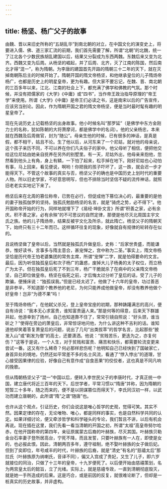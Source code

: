 ```yaml
---
---
---
```

title: 杨坚、杨广父子的故事
---




由魏、晋以来旧史所称的“五胡乱华”到南北朝的对立，在中国文化的演变史上，将要进入儒、佛、道三家汇流的前期，我们首先需要了解，所谓“北朝”的北魏，统一了江北各个少数民族胡乱建国以后，结果又分裂成为东西两魏。东魏后来又变为北齐。西魏又变为后周。从杨坚的崛起，并了后周、北齐，灭了江南的陈国，然后南北才得“混一”，称为隋朝。为李唐的建国首先开路的隋朝三十二年的天下，就在灭掉南朝陈后主的时候开始了。隋朝开国的隋文帝杨坚，和他继承皇位的儿子隋炀帝杨广，也都是历史上的明星皇帝，更为有趣。但大家不要忘记，在魏、晋、南北朝的三百多年以来，江北、江南的社会上下，都充满了佛学和佛教的气氛。那个时候，并没有把儒家的《大学》《中庸》或“四书”，当作帝王政治指导原理的“帝王学”来使用。所谓《大学》《中庸》是帝王们必读之书，这是南宋以后的广告宣传，应该另当别论。因此，作为隋朝开国之君的隋文帝杨坚，便是当时最时髦有趣的明星皇帝了。

现在先说历史上记载杨坚的出身故事。他小时候名叫“那罗延”（是佛学中东方金刚力士的名称，犹如陈朝的大将萧摩诃，都是佛学中的名词）。他的父亲杨忠，本来就在西魏及后周做官，封为“随公”。母亲生他的时候，已有很多的神话，是真是假，都不相干，姑且不论。生了他以后，从河东来了一个尼姑，就对他的母亲说，这个孩子来历不同，不可以养在你们凡夫俗子的家中。他父母听了相信，便把他交给这位尼姑由她亲自抚养在另外的别墅里。有一天，尼姑外出，他母亲来抱他，忽然看到他头上有角，身上有鳞，一下怕了起来，松手掉在地下。刚好尼姑也心动怕有事，马上回来，看见便说，啊哟！你把我的孩子吓坏了，这一跌，就会迟一步才能得天下。不管这个故事的真实与否，杨坚父子的确也是中国历史上划时代的重要人物。所以旧史学家，不好意思明写，但也不排除当时坚信不疑的流传神话，就照旧老老实实地记下来了。

杨坚后来在北周的篡位称帝，已势在必行，但促成他下篡位决心的，最重要的是他的妻子独孤伽罗的坚持。独孤氏勉励杨坚的名言，就是“骑虎之势，必不得下”。他开国称帝开始的行为，同样地就埋下了《易经·坤卦文言》所谓“积善之家，必有余庆。积不善之家，必有余殃”的不可思议的自然定律，那便是他尽灭北周国主宇文氏之族。他的儿子隋炀帝，结果反被宇文化及所杀，就此隋亡。杨坚父子的隋朝天下，始终只有三十二年而已。这样循环往复的现象，好像就自有规律的轮转存在似的。

且说杨坚做了皇帝以后，当然就是独孤氏升做皇后，史称：“后家世贵盛，而能谦恭，惟好读书，言事多与隋主意合，甚宠惮之，宫中称为二圣。”事实上，隋文帝杨坚恰是历代帝王怕老婆集团的常务主席，所谓“宠惮”二字，就是怕得要命的文言。最后，因为听信独孤皇后和次子杨广的蛊惑，废掉大儿子杨勇的太子权位，而立杨广为太子。但在独孤皇后死了不到三年，杨广干脆就杀了在病中的父亲隋文帝杨坚，自己即位做皇帝。杨坚在临死之前，才后悔太过分听了皇后的话，受了儿子的欺骗，便捶床说：“独孤误我。”但是已经太迟了。他做了十六年的皇帝，功过善恶是非参半，不知道那个教养他的老尼，为何只能养成他做皇帝，却没有教养他做个好皇帝！岂非“为德不果”吗！

至于隋炀帝杨广，在他弑父杀兄，登上皇帝宝座的初期，那种踌躇满志的高兴，便自有诗说：“我本无心求富贵，谁知富贵逼人来。”那是何等的得意，后来天下群雄并起，他游幸到了扬州，自己也知道靠不住了，常常引镜自照说：“好头颈，谁当斫之？”使得在旁边的萧皇后，非常惊讶地问他，为什么讲这种不吉利的话。谁知道他却笑着答复萧皇后的问题，说出了几句“出类拔萃”的哲学名言，比起那些“披发入山”或“剃发为僧”的高士，还要潇洒。他说：“贫贱苦乐，更迭为之，亦复何伤？”这等于是说，一个人生，对于贫贱和富贵、痛苦和快乐，都需要轮流变更来尝试一番。这又有什么稀奇？何必那样悲伤呢？他明知自己已经快到了国破家亡，身首异处的境地，仍然还如平常差不多的名士风流，看通了“悖入悖出”的道理，甘心接受因果律的应验，好像自己有意作成“自食恶果”的佼佼者，这也真是不同凡响的挽歌。

但从隋朝杨坚父子“混一”中国以后，便转入李世民父子的李唐时代，才真正统一中国，建立唐代将近三百年的天下。后世学者，平常习惯以“隋唐”并称，因为隋朝的短暂三十多年，随之而来的，便不是以阴谋篡位而得天下，李氏同汉初一样，以武功而建立唐朝的，此所谓“隋”之谓“随唐”也。

也许从这个观点，引证历史，你们会说这是唯心哲学的史观，觉得可笑。其实不然。因果定律的存在，无论唯物、唯心，都是同样的事实，也是自然科学共同的认定。如果详细讨论，便又牵涉哲学和科学碰头的专论，我们暂且不讲，以后有机会再说。现在插在这里，我们先看一看当清朝的开国之初，所谓“太祖”高皇帝努尔哈赤，在他开国称帝的第四年，亲征原属蒙古后裔的叶赫族，尽灭其国。叶赫族贝勒金台石率妻子登所居高台，宁死不降，而且发誓，只要叶赫族有一人在，即使是女的，也必报此恨。因此，清朝两百多年，遵守祖制，绝不娶叶赫族的女子做后妃。但到了奕即位，年号咸丰的时代，叶赫族的后裔，就是“清史”有名的“慈禧太后”那拉氏（叶赫族原为纳喇氏，音译不同），偏又入宫成了贵妃，又生了儿子，即六岁就接位的同治，只做了十三年的皇帝，十九岁便死了。以后便开始由慈禧策划，名为两宫皇太后的懿旨，立了光绪。实际上，就是慈禧专政，一直到清朝彻底毁灭，就是她一手所造成的后果。这是巧合，或是前因的反复，就很难论断了，但却是一桩真实的历史故事，并非虚构。